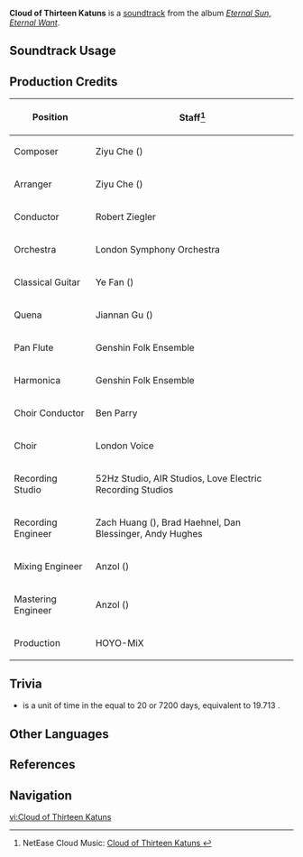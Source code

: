 {{Stub}}
{{Soundtrack Infobox
|image          = Eternal Sun, Eternal Want.png
|album          = Eternal Sun, Eternal Want
|disc           = 1
|number         = 08
|featured       = 
|featured2      = 
|featured3      = 
|featured_disc  = 
|featured_disc2 = 
|featured_disc3 = 
|youtube_id     = SYTqRQthvoE
|spotify_id     = 3GXtuGkgldNMz50F44JOJT
|previous       = Where the Mists Enshroud
|next           = Tanyolche's Memories
}}
'''Cloud of Thirteen Katuns''' is a [[soundtrack]] from the album ''[[Eternal Sun, Eternal Want]]''.

==Soundtrack Usage==
{{Soundtrack Usage
|location          = Quahuacan Cliff//day;;Tezcatepetonco Range//day
|quest             = 
|domain            = 
|eventgameplay     = 
|special_displayed = 
|special           = 
|teapot            = 
|mediaoriginal     =
}}
<!--
==Other Arrangements==
{{Files by Category Gallery|Media Using an Unreleased Arrangement of {{subst:#titleparts:{{subst:PAGENAME}}}} Soundtrack}}
-->

==Production Credits==
{| class="wikitable"
! Position
! Staff<ref>NetEase Cloud Music: [https://music.163.com/#/song?id=2657683862 Cloud of Thirteen Katuns {{zh|千载云已去}}]</ref>
|-
! Composer
| Ziyu Che ({{zh|车子玉}})
|-
! Arranger
| Ziyu Che ({{zh|车子玉}})
|-
! Conductor
| Robert Ziegler
|-
! Orchestra
| London Symphony Orchestra
|-
! Classical Guitar
| Ye Fan ({{zh|范晔}})
|-
! Quena
| Jiannan Gu ({{zh|顾剑楠}})
|-
! Pan Flute
| Genshin Folk Ensemble
|-
! Harmonica
| Genshin Folk Ensemble
|-
! Choir Conductor
| Ben Parry
|-
! Choir
| London Voice
|-
! Recording Studio
| 52Hz Studio, AIR Studios, Love Electric Recording Studios
|-
! Recording Engineer
| Zach Huang ({{zh|黄巍}}), Brad Haehnel, Dan Blessinger, Andy Hughes
|-
! Mixing Engineer
| Anzol ({{zh|鸦雀有声}})
|-
! Mastering Engineer
| Anzol ({{zh|鸦雀有声}})
|-
! Production
| HOYO-MiX
|}
<!--
==Gallery==
<gallery>
</gallery>
-->

==Trivia==
*{{w|Kʼatun}} is a unit of time in the {{w|Maya calendar}} equal to 20 {{w|Maya_calendar#Long_Count|tuns}} or 7200 days, equivalent to 19.713 {{w|Tropical year|tropical years}}.
==Other Languages==
{{Other Languages
|en       = Cloud of Thirteen Katuns
|zhs      = 千载云已去
|zhs_rm   = 
|zht      = 
|zht_rm   = 
|zh_tl    = 
|ja       = 
|ja_rm    = 
|ja_tl    = 
}}

==References==
{{Reflist}}

==Navigation==
{{Soundtrack Navbox|Eternal Sun, Eternal Want}}

[[vi:Cloud of Thirteen Katuns]]